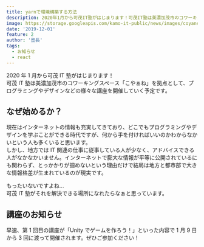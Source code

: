 ```yaml
---
title: yarnで環境構築する方法
description: 2020年1月から可茂IT塾がはじまります！可茂IT塾は美濃加茂市のコワーキングスペース「こやぁね」を拠点として、プログラミングやデザインなどの様々な講座を開催していく予定です。
image: https://storage.googleapis.com/kamo-it-public/news/images/coyane-room.jpg
date: '2019-12-01'
feature: 2
author: '塾長'
tags:
  - お知らせ
  - react
---
```


2020 年 1 月から可茂 IT 塾がはじまります！  
可茂 IT 塾は美濃加茂市のコワーキングスペース「こやぁね」を拠点として、プログラミングやデザインなどの様々な講座を開催していく予定です。

## なぜ始めるか？

現在はインターネットの情報も充実してきており、どこでもプログラミングやデザインを学ぶことができる時代ですが、何から手を付ければいいのかわからなかいという人も多くいると思います。  
しかし、地方では IT 関連の仕事に従事している人が少なく、アドバイスできる人がなかなかいません。インターネットで膨大な情報が平等に公開されているにも関わらず、とっかかりが掴めないという理由だけで結局は地方と都市部で大きな情報格差が生まれているのが現実です。

もったいないですよね...  
可茂 IT 塾がそれを解決できる場所になれたらなぁと思っています。

## 講座のお知らせ

早速、第 1 回目の講座が「Unity でゲームを作ろう！」といった内容で 1 月 9 日から 3 回に渡って開催されます。ぜひご参加ください！
